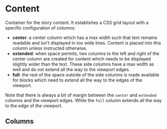
# Content

Container for the story content. It establishes a CSS grid layout with a specific
configuration of columns:

 - **center**: a center column which has a max width such that text remains readable and isn't
   displayed in too wide lines. Content is placed into this column unless instructed
   otherwise.
 - **extended**: when space permits, two columns to the left and right of the center column are
   created for content which needs to be displayed slightly wider than the text.
   These side columns have a max width as well and do not extend all the way to
   the viewport edges.
 - **full**: the rest of the space outside of the side columns is made available for blocks
   which need to extend all the way to the edges of the viewport.

Note that there is always a bit of margin between the `center` and `extended` columns
and the viewport edges. While the `full` column extends all the way to the edge of the
viewport.

<Viewport src="/docs/components/Content/samples/basic" />

## Columns

<Viewport src="/docs/components/Content/samples/columns" />

